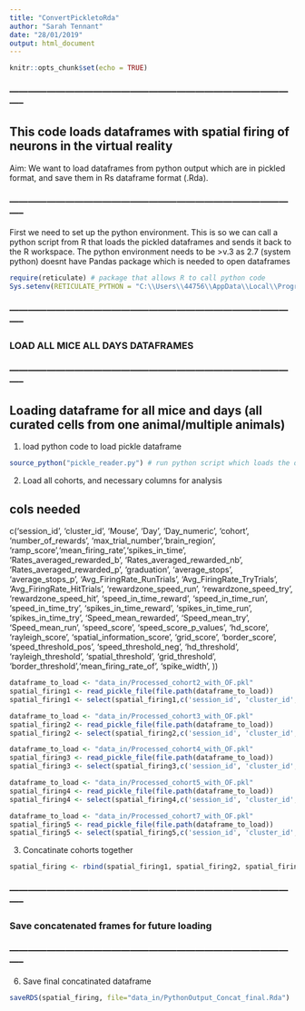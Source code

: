 ```yaml
---
title: "ConvertPickletoRda"
author: "Sarah Tennant"
date: "28/01/2019"
output: html_document
---
```


```r
knitr::opts_chunk$set(echo = TRUE)
```

### ----------------------------------------------------------------------------------------------- ###

## This code loads dataframes with spatial firing of neurons in the virtual reality

Aim: We want to load dataframes from python output which are in pickled format, and save them in Rs dataframe format (.Rda). 

### ----------------------------------------------------------------------------------------------- ###


First we need to set up the python environment. This is so we can call a python script from R that loads the pickled dataframes and sends it back to the R workspace. 
The python environment needs to be >v.3 as 2.7 (system python) doesnt have Pandas package which is needed to open dataframes

```r

require(reticulate) # package that allows R to call python code
Sys.setenv(RETICULATE_PYTHON = "C:\\Users\\44756\\AppData\\Local\\Programs\\Python\\Python310\\python.exe") 

```


### ----------------------------------------------------------------------------------------------- ###

### LOAD ALL MICE ALL DAYS DATAFRAMES

### ----------------------------------------------------------------------------------------------- ###

## Loading dataframe for all mice and days (all curated cells from one animal/multiple animals)

1. load python code to load pickle dataframe
```r
source_python("pickle_reader.py") # run python script which loads the dataframes - should be in working directory

```

2. Load all cohorts, and necessary columns for analysis

## cols needed 
c('session_id', 'cluster_id', 'Mouse', 'Day', 'Day_numeric',  'cohort', 'number_of_rewards', 'max_trial_number','brain_region', 'ramp_score','mean_firing_rate','spikes_in_time', 'Rates_averaged_rewarded_b', 'Rates_averaged_rewarded_nb', 'Rates_averaged_rewarded_p', 'graduation', 'average_stops', 'average_stops_p', 'Avg_FiringRate_RunTrials', 'Avg_FiringRate_TryTrials', 'Avg_FiringRate_HitTrials', 'rewardzone_speed_run', 'rewardzone_speed_try', 'rewardzone_speed_hit', 'speed_in_time_reward', 'speed_in_time_run', 'speed_in_time_try', 'spikes_in_time_reward', 'spikes_in_time_run', 'spikes_in_time_try', 'Speed_mean_rewarded', 'Speed_mean_try', 'Speed_mean_run', 'speed_score', 'speed_score_p_values', 'hd_score', 'rayleigh_score', 'spatial_information_score', 'grid_score', 'border_score', 'speed_threshold_pos', 'speed_threshold_neg', 'hd_threshold', 'rayleigh_threshold', 'spatial_threshold', 'grid_threshold', 'border_threshold','mean_firing_rate_of', 'spike_width', ))

```r
dataframe_to_load <- "data_in/Processed_cohort2_with_OF.pkl"  
spatial_firing1 <- read_pickle_file(file.path(dataframe_to_load)) 
spatial_firing1 <- select(spatial_firing1,c('session_id', 'cluster_id', 'Mouse', 'Day', 'Day_numeric',  'cohort', 'number_of_rewards', 'max_trial_number','brain_region', 'ramp_score','mean_firing_rate','spikes_in_time', 'Rates_averaged_rewarded_b', 'Rates_averaged_rewarded_nb', 'Rates_averaged_rewarded_p', 'graduation', 'average_stops', 'average_stops_p', 'Avg_FiringRate_RunTrials', 'Avg_FiringRate_TryTrials', 'Avg_FiringRate_HitTrials', 'rewardzone_speed_run', 'rewardzone_speed_try', 'rewardzone_speed_hit', 'speed_in_time_reward', 'speed_in_time_run', 'speed_in_time_try', 'spikes_in_time_reward', 'spikes_in_time_run', 'spikes_in_time_try', 'Speed_mean_rewarded', 'Speed_mean_try', 'Speed_mean_run', 'speed_score', 'speed_score_p_values', 'hd_score', 'rayleigh_score', 'spatial_information_score', 'grid_score', 'border_score', 'speed_threshold_pos', 'speed_threshold_neg', 'hd_threshold', 'rayleigh_threshold', 'spatial_threshold', 'grid_threshold', 'border_threshold','mean_firing_rate_of', 'spike_width'))

dataframe_to_load <- "data_in/Processed_cohort3_with_OF.pkl" 
spatial_firing2 <- read_pickle_file(file.path(dataframe_to_load)) 
spatial_firing2 <- select(spatial_firing2,c('session_id', 'cluster_id', 'Mouse', 'Day', 'Day_numeric',  'cohort', 'number_of_rewards', 'max_trial_number','brain_region', 'ramp_score','mean_firing_rate','spikes_in_time', 'Rates_averaged_rewarded_b', 'Rates_averaged_rewarded_nb', 'Rates_averaged_rewarded_p', 'graduation', 'average_stops', 'average_stops_p','Avg_FiringRate_RunTrials', 'Avg_FiringRate_TryTrials', 'Avg_FiringRate_HitTrials', 'rewardzone_speed_run', 'rewardzone_speed_try', 'rewardzone_speed_hit', 'speed_in_time_reward', 'speed_in_time_run', 'speed_in_time_try', 'spikes_in_time_reward', 'spikes_in_time_run', 'spikes_in_time_try', 'Speed_mean_rewarded', 'Speed_mean_try', 'Speed_mean_run', 'speed_score', 'speed_score_p_values', 'hd_score', 'rayleigh_score', 'spatial_information_score', 'grid_score', 'border_score', 'speed_threshold_pos', 'speed_threshold_neg', 'hd_threshold', 'rayleigh_threshold', 'spatial_threshold', 'grid_threshold', 'border_threshold','mean_firing_rate_of', 'spike_width'))

dataframe_to_load <- "data_in/Processed_cohort4_with_OF.pkl" 
spatial_firing3 <- read_pickle_file(file.path(dataframe_to_load)) 
spatial_firing3 <- select(spatial_firing3,c('session_id', 'cluster_id', 'Mouse', 'Day', 'Day_numeric',  'cohort', 'number_of_rewards', 'max_trial_number','brain_region', 'ramp_score','mean_firing_rate','spikes_in_time', 'Rates_averaged_rewarded_b', 'Rates_averaged_rewarded_nb', 'Rates_averaged_rewarded_p', 'graduation', 'average_stops', 'average_stops_p','Avg_FiringRate_RunTrials', 'Avg_FiringRate_TryTrials', 'Avg_FiringRate_HitTrials', 'rewardzone_speed_run', 'rewardzone_speed_try', 'rewardzone_speed_hit', 'speed_in_time_reward', 'speed_in_time_run', 'speed_in_time_try', 'spikes_in_time_reward', 'spikes_in_time_run', 'spikes_in_time_try', 'Speed_mean_rewarded', 'Speed_mean_try', 'Speed_mean_run', 'speed_score', 'speed_score_p_values', 'hd_score', 'rayleigh_score', 'spatial_information_score', 'grid_score', 'border_score', 'speed_threshold_pos', 'speed_threshold_neg', 'hd_threshold', 'rayleigh_threshold', 'spatial_threshold', 'grid_threshold', 'border_threshold','mean_firing_rate_of', 'spike_width'))

dataframe_to_load <- "data_in/Processed_cohort5_with_OF.pkl" 
spatial_firing4 <- read_pickle_file(file.path(dataframe_to_load))
spatial_firing4 <- select(spatial_firing4,c('session_id', 'cluster_id', 'Mouse', 'Day', 'Day_numeric',  'cohort', 'number_of_rewards', 'max_trial_number','brain_region', 'ramp_score','mean_firing_rate','spikes_in_time', 'Rates_averaged_rewarded_b', 'Rates_averaged_rewarded_nb', 'Rates_averaged_rewarded_p', 'graduation', 'average_stops', 'average_stops_p','Avg_FiringRate_RunTrials', 'Avg_FiringRate_TryTrials', 'Avg_FiringRate_HitTrials', 'rewardzone_speed_run', 'rewardzone_speed_try', 'rewardzone_speed_hit', 'speed_in_time_reward', 'speed_in_time_run', 'speed_in_time_try', 'spikes_in_time_reward', 'spikes_in_time_run', 'spikes_in_time_try', 'Speed_mean_rewarded', 'Speed_mean_try', 'Speed_mean_run', 'speed_score', 'speed_score_p_values','hd_score', 'rayleigh_score', 'spatial_information_score', 'grid_score', 'border_score', 'speed_threshold_pos', 'speed_threshold_neg', 'hd_threshold', 'rayleigh_threshold', 'spatial_threshold', 'grid_threshold', 'border_threshold','mean_firing_rate_of', 'spike_width'))

dataframe_to_load <- "data_in/Processed_cohort7_with_OF.pkl"  
spatial_firing5 <- read_pickle_file(file.path(dataframe_to_load)) 
spatial_firing5 <- select(spatial_firing5,c('session_id', 'cluster_id', 'Mouse', 'Day', 'Day_numeric',  'cohort', 'number_of_rewards', 'max_trial_number','brain_region', 'ramp_score','mean_firing_rate','spikes_in_time', 'Rates_averaged_rewarded_b', 'Rates_averaged_rewarded_nb', 'Rates_averaged_rewarded_p', 'graduation', 'average_stops', 'average_stops_p','Avg_FiringRate_RunTrials', 'Avg_FiringRate_TryTrials', 'Avg_FiringRate_HitTrials', 'rewardzone_speed_run', 'rewardzone_speed_try', 'rewardzone_speed_hit', 'speed_in_time_reward', 'speed_in_time_run', 'speed_in_time_try', 'spikes_in_time_reward', 'spikes_in_time_run', 'spikes_in_time_try', 'Speed_mean_rewarded', 'Speed_mean_try', 'Speed_mean_run', 'speed_score', 'speed_score_p_values', 'hd_score', 'rayleigh_score', 'spatial_information_score', 'grid_score', 'border_score', 'speed_threshold_pos', 'speed_threshold_neg', 'hd_threshold', 'rayleigh_threshold', 'spatial_threshold', 'grid_threshold', 'border_threshold','mean_firing_rate_of', 'spike_width'))

```

3. Concatinate cohorts together
```r
spatial_firing <- rbind(spatial_firing1, spatial_firing2, spatial_firing3, spatial_firing4, spatial_firing5)
```

### ----------------------------------------------------------------------------------------------- ###

### Save concatenated frames for future loading

### ----------------------------------------------------------------------------------------------- ###

6. Save final concatinated dataframe
```r
saveRDS(spatial_firing, file="data_in/PythonOutput_Concat_final.Rda")

```
